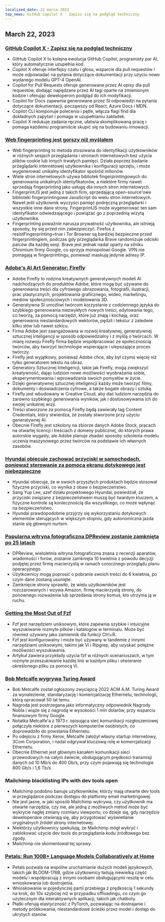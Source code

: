 ```yaml
---
localized_date: 22 marca 2023
top_news: GitHub Copilot X - Zapisz się na podgląd techniczny
---
```










<CallToAction />

<Steps>

## March 22, 2023

### [GitHub Copilot X - Zapisz się na podgląd techniczny](https://github.blog/2023-03-22-github-copilot-x-the-ai-powered-developer-experience/?ref=hackernewsgpt.com)

- GitHub Copilot X to kolejna ewolucja GitHub Copilot, programisty par AI, który automatycznie uzupełnia kod.
- Copilot X oferuje interfejsy czatu i głosu, wsparcie dla pull requestów i może odpowiadać na pytania dotyczące dokumentacji przy użyciu nowo wydanego modelu GPT-4 OpenAI.
- Copilot for Pull Requests oferuje generowane przez AI opisy dla pull requestów, dodając napędzane przez AI tagi oparte na zmienionym kodzie i oferując deweloperom podgląd do ich modyfikacji.
- Copilot for Docs zapewnia generowane przez SI odpowiedzi na pytania dotyczące dokumentacji, począwszy od React, Azure Docs i MDN.
- Copilot CLI komponuje polecenia i pętle, włącza flagi find dla dokładnych zapytań i pomaga w uzupełnianiu zakładek.
- Copilot X redukuje zadania ręczne, ułatwia skomplikowaną pracę i pomaga każdemu programiście skupić się na budowaniu innowacji.

### [Web fingerprinting jest gorszy niż myślałem](https://www.bitestring.com/posts/2023-03-19-web-fingerprinting-is-worse-than-I-thought.html?ref=hackernewsgpt.com)

- Web fingerprinting to metoda stosowana do identyfikacji użytkowników w różnych sesjach przeglądania i stronach internetowych bez użycia plików cookie lub innych trwałych pamięci. Działa poprzez badanie przeglądarki internetowej użytkownika i konfiguracji sprzętu, i może wygenerować unikalny identyfikator spośród milionów.
- Wiele stron internetowych używa bibliotek fingerprintingowych do generowania unikalnych identyfikatorów, a niektóre firmy nawet sprzedają fingerprinting jako usługę dla innych stron internetowych.
- FingerprintJS jest jedną z takich firm, sprzedającą open-source'owe biblioteki fingerprintingowe JavaScript do wielu stron internetowych. Nawet jeśli użytkownik wyczyści pamięć podręczną przeglądarki i wszystkie inne dane strony, FingerprintJS może wygenerować ten sam identyfikator odwiedzającego i powiązać go z poprzednią wizytą użytkownika.
- Fingerprinting poważnie narusza prywatność użytkownika, ale istnieją sposoby, by się przed nim zabezpieczyć. Firefox z resistFingerprinting=true i Tor Browser są bardziej bezpieczne przed fingerprintingiem, podczas gdy przeglądarka Brave randomizuje odciski palców dla każdej sesji. Brave jest jednak nadal oparty na silniku Chromium firmy Google, co sprzyja monopolowi Google. VPN nie pomagają w fingerprintingu, ponieważ maskują jedynie adresy IP.

### [Adobe's AI Art Generator: Firefly](https://www.adobe.com/sensei/generative-ai/firefly.html?ref=hackernewsgpt.com)

- Adobe Firefly to rodzina kreatywnych generatywnych modeli AI nadchodzących do produktów Adobe, które mogą być używane do generowania treści dla cyfrowego obrazowania, fotografii, ilustracji, prac plastycznych, projektowania graficznego, wideo, marketingu, mediów społecznościowych i modelowania 3D.
- Generatywna SI umożliwi twórcom korzystanie z codziennego języka do szybkiego generowania niezwykłych nowych treści, edytowania tego, co tworzą, za pomocą narzędzi, które już znają i kochają, oraz generowania niestandardowych wektorów, pędzli i tekstur z zaledwie kilku słów lub nawet szkicu.
- Firma Adobe jest zaangażowana w rozwój kreatywnej, generatywnej sztucznej inteligencji w sposób odpowiedzialny i z myślą o twórcach. W miarę rozwoju Firefly firma będzie współpracować ze społecznością twórców, aby tworzyć technologie wspierające i ulepszające proces twórczy.
- Firefly jest wyjątkowy, ponieważ Adobe chce, aby był czymś więcej niż tylko generatorem tekstu na obraz.
- Generatory Sztucznej Inteligencji, takie jak Firefly, mogą zwiększyć kreatywność, dając ludziom nowe możliwości wyobrażania sobie, eksperymentowania i wprowadzania swoich pomysłów w życie.
- Dzięki generatywnej sztucznej inteligencji każdy może tworzyć filmy, dokumenty i doświadczenia cyfrowe, a także bogate obrazy i sztukę.
- Firefly jest wbudowany w Creative Cloud, aby dać ludziom narzędzia do zarówno szybkiego generowania wyników, jak i dostosowywania ich do swojej unikalnej wizji.
- Treści stworzone za pomocą Firefly będą zawierały tag Content Credentials, który stwierdza, że zostały stworzone przy użyciu generatywnej AI.
- Obecnie Firefly jest szkolony na zbiorze danych Adobe Stock, pracach na otwartej licencji i treściach z domeny publicznej, do których prawa autorskie wygasły, ale Adobe planuje zbadać sposoby szkolenia modelu uczenia maszynowego przez twórców na podstawie ich własnych zasobów.

### [Hyundai obiecuje zachować przyciski w samochodach, ponieważ sterowanie za pomocą ekranu dotykowego jest niebezpieczne](https://www.thedrive.com/news/hyundai-promises-to-keep-buttons-in-cars-because-touchscreen-controls-are-dangerous?ref=hackernewsgpt.com)

- Hyundai obiecuje, że w swoich przyszłych produktach będzie stosował fizyczne przyciski, co wynika z obaw o bezpieczeństwo.
- Sang Yup Lee, szef działu projektowego Hyundai, powiedział, że przyciski związane z bezpieczeństwem muszą być twardym kluczem, a fizyczne kontrole są koniecznością dla wszystkiego, co może wpłynąć na bezpieczeństwo.
- Hyundai prawdopodobnie przyjrzy się wykorzystaniu dotykowych elementów sterujących w większym stopniu, gdy autonomiczna jazda stanie się głównym nurtem.

### [Popularna witryna fotograficzna DPReview zostanie zamknięta po 25 latach](https://www.dpreview.com/news/5901145460/dpreview-com-to-close?ref=hackernewsgpt.com)

- DPReview, wieloletnia witryna fotograficzna znana z recenzji aparatów, wiadomości i forów, zostanie zamknięta 10 kwietnia z powodu decyzji podjętej przez firmę macierzystą w ramach corocznego przeglądu planu operacyjnego.
- Użytkownicy mogą poprosić o pobranie swoich treści do 6 kwietnia, po czym dane zostaną usunięte.
- Zamknięcie strony sprawiło, że wielu użytkowników jest rozczarowanych i wzywa Amazon, firmę macierzystą strony, do ponownego rozważenia lub sprzedania strony komuś, kto utrzyma ją w ruchu.

### [Getting the Most Out of Fzf](https://andrew-quinn.me/fzf/?ref=hackernewsgpt.com)

- Fzf jest narzędziem uniksowym, które zapewnia szybkie i intuicyjne wyszukiwanie rozmyte plików i katalogów w terminalu. Może być również używany jako zamiennik dla funkcji Ctrl+R.
- Fzf jest konfigurowalny i może być używany w tandemie z innymi narzędziami uniksowymi, takimi jak Vi i Ripgrep, aby uzyskać potężne możliwości wyszukiwania.
- Artykuł zawiera przykłady użycia fzf w różnych scenariuszach, w tym rozmyte przeszukiwanie każdej linii w każdym pliku i otwieranie określonego pliku za pomocą Vi.

### [Bob Metcalfe wygrywa Turing Award](https://amturing.acm.org/?2023=&ref=hackernewsgpt.com)

- Bob Metcalfe został ogłoszony zwycięzcą 2022 ACM A.M. Turing Award za wynalezienie, standaryzację i komercjalizację Ethernetu, technologii, którą opracował 50 lat temu.
- Nagroda jest postrzegana jako informatyczny odpowiednik Nagrody Nobla i wiąże się z nagrodą w wysokości 1 mln dolarów, przy wsparciu finansowym firmy Google.
- Notatka Metcalfe'a z 1973 r. opisująca sieć komunikacji rozgłoszeniowej połączyła niektóre z pierwszych komputerów osobistych, co doprowadziło do powstania Ethernetu.
- Po odejściu z firmy Xerox, Metcalfe założył własny startup internetowy, 3Com Corporation, i nadal odgrywał kluczową rolę w komercjalizacji Ethernetu.
- Obecnie Ethernet jest głównym kanałem komunikacji sieci przewodowych na całym świecie, obsługującym prędkości transmisji danych od 10 Mb/s do 400 Gb/s, przy czym pojawiają się technologie 800 Gb/s i 1,6 Tb/s.

### Mailchimp blacklisting IPs with dev tools open

- Mailchimp podobno banuje użytkowników, którzy mają otwarte dev tools w przeglądarce podczas dostępu do platformy email marketingowej.
- Nie jest jasne, w jaki sposób Mailchimp wykrywa, czy użytkownik ma otwarte narzędzia, czy nie, ale jedną z możliwych metod może być wykrycie nagłej zmiany rozmiaru viewportu, co dzieje się, gdy narzędzia deweloperskie otwierają się, aby przygotować wyświetlanie oryginalnych źródeł strony internetowej.
- Niektórzy użytkownicy spekulują, że Mailchimp mógł wykryć i zablokować użycie dev tools do przeglądania kodu źródłowego bez zgody.
- Mailchimp nie skomentował tej sprawy.

### [Petals: Run 100B+ Language Models Collaboratively at Home](https://petals.ml/?ref=hackernewsgpt.com)

- Petals pozwala na wspólne uruchamianie dużych modeli językowych, takich jak BLOOM-176B, gdzie użytkownicy ładują niewielką część modelu i współpracują z innymi osobami obsługującymi resztę w celu wnioskowania lub dostrojenia.
- Wnioskowanie w pojedynczej partii przebiega z prędkością 1 sekundy na krok, do 10x szybciej niż w przypadku offloadingu, co czyni go użytecznym dla interaktywnych aplikacji, takich jak chatboty.
- Płatki oferują elastyczność z PyTorch, pozwalając na dostrajanie i metody próbkowania, niestandardowe ścieżki przez model i dostęp do ukrytych stanów.

</Steps>
